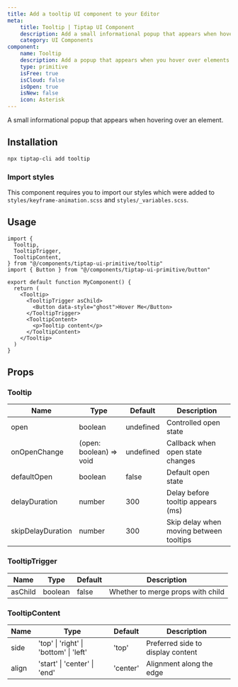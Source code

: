 ```yaml
---
title: Add a tooltip UI component to your Editor
meta:
    title: Tooltip | Tiptap UI Component
    description: Add a small informational popup that appears when hovering over an element. More in the docs!
    category: UI Components
component:
    name: Tooltip
    description: Add a popup that appears when you hover over elements.
    type: primitive
    isFree: true
    isCloud: false
    isOpen: true
    isNew: false
    icon: Asterisk
---
```



A small informational popup that appears when hovering over an element.

<CodeDemo isScrollable isSmall src="https://template.tiptap.dev/preview/tiptap-ui-primitive/tooltip" />

## Installation

```bash
npx tiptap-cli add tooltip
```

### Import styles
This component requires you to import our styles which were added to `styles/keyframe-animation.scss` and `styles/_variables.scss`.

## Usage

```tsx
import {
  Tooltip,
  TooltipTrigger,
  TooltipContent,
} from "@/components/tiptap-ui-primitive/tooltip"
import { Button } from "@/components/tiptap-ui-primitive/button"

export default function MyComponent() {
  return (
    <Tooltip>
      <TooltipTrigger asChild>
        <Button data-style="ghost">Hover Me</Button>
      </TooltipTrigger>
      <TooltipContent>
        <p>Tooltip content</p>
      </TooltipContent>
    </Tooltip>
  )
}
```

## Props

### Tooltip

| Name              | Type                    | Default   | Description                             |
| ----------------- | ----------------------- | --------- | --------------------------------------- |
| open              | boolean                 | undefined | Controlled open state                   |
| onOpenChange      | (open: boolean) => void | undefined | Callback when open state changes        |
| defaultOpen       | boolean                 | false     | Default open state                      |
| delayDuration     | number                  | 300       | Delay before tooltip appears (ms)       |
| skipDelayDuration | number                  | 300       | Skip delay when moving between tooltips |

### TooltipTrigger

| Name    | Type    | Default | Description                       |
| ------- | ------- | ------- | --------------------------------- |
| asChild | boolean | false   | Whether to merge props with child |

### TooltipContent

| Name  | Type                                   | Default  | Description                       |
| ----- | -------------------------------------- | -------- | --------------------------------- |
| side  | 'top' \| 'right' \| 'bottom' \| 'left' | 'top'    | Preferred side to display content |
| align | 'start' \| 'center' \| 'end'           | 'center' | Alignment along the edge          |